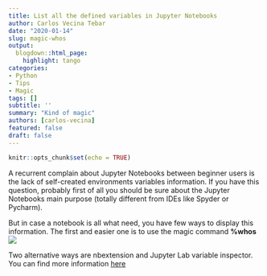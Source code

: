 ```yaml
---
title: List all the defined variables in Jupyter Notebooks
author: Carlos Vecina Tebar
date: "2020-01-14"
slug: magic-whos
output:
  blogdown::html_page:
    highlight: tango
categories:
- Python
- Tips
- Magic
tags: []
subtitle: ''
summary: "Kind of magic"
authors: [carlos-vecina]
featured: false
draft: false
---
```


```r
knitr::opts_chunk$set(echo = TRUE)
```

A recurrent complain about Jupyter Notebooks between beginner users is the lack of self-created environments variables information. If you have this question, probably first of all you should be sure about the Jupyter Notebooks main purpose (totally different from IDEs like Spyder or Pycharm).

But in case a notebook is all what need, you have few ways to display this information. The first and easier one is to use the magic command **%whos**
![](/vizs-and-tips/magic-whos/jupyter_magic_who.png)

Two alternative ways are nbextension and Jupyter Lab variable inspector. You can find more information [here](https://stackoverflow.com/questions/37718907/variable-explorer-in-jupyter-notebook)
